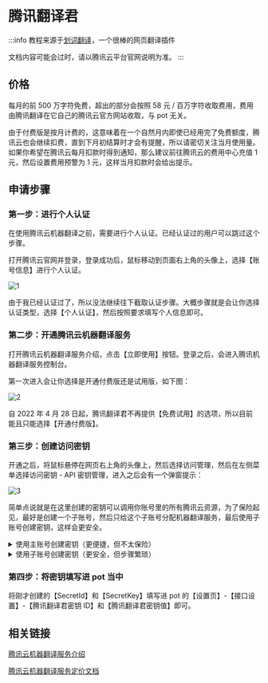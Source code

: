 # 腾讯翻译君

:::info
教程来源于[划词翻译](https://hcfy.app/)，一个很棒的网页翻译插件

文档内容可能会过时，请以腾讯云平台官网说明为准。
:::

## 价格

每月的前 500 万字符免费，超出的部分会按照 58 元 / 百万字符收取费用，费用由腾讯翻译在它自己的腾讯云官方网站收取，与 pot 无关。

由于付费版是按月计费的，这意味着在一个自然月内即使已经用完了免费额度，腾讯云也会继续扣费，直到下月初结算时才会有提醒，所以请密切关注当月使用量。如果你希望在腾讯云每月扣款时得到通知，那么建议前往腾讯云的费用中心充值 1 元，然后设置费用预警为 1 元，这样当月扣款时会给出提示。

## 申请步骤

### 第一步：进行个人认证

在使用腾讯云机器翻译之前，需要进行个人认证。已经认证过的用户可以跳过这个步骤。

打开腾讯云官网并登录，登录成功后，鼠标移动到页面右上角的头像上，选择【账号信息】进行个人认证。

![1](./asset/tencent1.png)

由于我已经认证过了，所以没法继续往下截取认证步骤。大概步骤就是会让你选择认证类型，选择【个人认证】，然后按照要求填写个人信息即可。

### 第二步：开通腾讯云机器翻译服务

打开腾讯云机器翻译服务介绍，点击【立即使用】按钮。登录之后，会进入腾讯机器翻译服务控制台。

第一次进入会让你选择是开通付费版还是试用版，如下图：

![2](./asset/tencent2.png)

自 2022 年 4 月 28 日起，腾讯翻译君不再提供【免费试用】的选项，所以目前能且只能选择【开通付费版】。

### 第三步：创建访问密钥

开通之后，将鼠标悬停在网页右上角的头像上，然后选择访问管理，然后在左侧菜单选择访问密钥 - API 密钥管理，进入之后会有一个弹窗提示：

![3](./asset/tencent3.png)

简单点说就是在这里创建的密钥可以调用你账号里的所有腾讯云资源，为了保险起见，最好是创建一个子账号，然后只给这个子账号分配机器翻译服务，最后使用子账号创建密钥，这样会更安全。

<details><summary>使用主账号创建密钥（更便捷，但不太保险）</summary>
<p>

选择【继续使用】，然后点击【新建密钥】按钮，表格里就会添加新的密钥，如下图：
![4](./asset/tencent4.png)

</p>
</details>

<details><summary>使用子账号创建密钥（更安全，但步骤繁琐）</summary>
<p>

选择【切换使用子账号密钥】，会跳转到新建用户页面，选择自定义创建，接下来有四个步骤。

第一步：选择类型

选择【可访问资源并接收消息】，然后点击【下一步】。

第二步：填写用户信息

设置用户信息：填写用户名，备注填写“供 pot - 腾讯翻译君使用”。
访问方式：勾选【编程访问】。
可接收消息类型：我全都取消选择了，你可以看情况选择。
完成之后点击【下一步】。

第三步：设置用户权限

搜索“机器翻译”，勾选【QcloudTMTFullAccess（机器翻译（TMT）全读写访问权限）】这一项即可，然后点击【下一步】。

第四步：审阅信息

这一步只需要点击【完成】按钮即可，然后就会看到这个子账户的【SecretId】和【SecretKey】，如下图：
![5](./asset/tencent5.png)

</p>
</details>

### 第四步：将密钥填写进 pot 当中

将刚才创建的【SecretId】和【SecretKey】填写进 pot 的【设置页】-【接口设置】-【腾讯翻译君密钥 ID】和【腾讯翻译君密钥值】即可。

## 相关链接

[腾讯云机器翻译服务介绍](https://curl.qcloud.com/Ykn2htRP)

[腾讯云机器翻译服务定价文档](https://curl.qcloud.com/JAXtzpXl)

<div
  class="wwads-cn wwads-horizontal"
  data-id="285"
  style={{ maxWidth: "400px" }}
></div>
